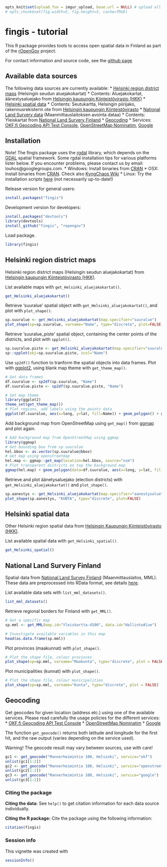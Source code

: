 <!--
%\VignetteEngine{knitr}
%\VignetteIndexEntry{An R Markdown Vignette made with knitr}
-->

```r
opts_knit$set(upload.fun = imgur_upload, base.url = NULL) # upload all images to imgur.com
# opts_chunk$set(fig.width=5, fig.height=5, cache=TRUE)
```

fingis - tutorial
===========

This R package provides tools to access open spatial data in Finland
as part of the [rOpenGov](http://ropengov.github.io) project.

For contact information and source code, see the [github page](https://github.com/rOpenGov/fingis)

## Available data sources

The following data sources are currently available:
* [Helsinki region district maps](#aluejakokartat) (Helsingin seudun aluejakokartat)
  * Contents: Aluejakokartat, äänestysaluejako from [Helsingin kaupungin Kiinteistövirasto (HKK)](http://ptp.hel.fi/avoindata/)
* [Helsinki spatial data](#hel-spatial)
  * Contents: Seutukartta, Helsingin piirijako, rakennusrekisterin ote from [Helsingin kaupungin Kiinteistövirasto](http://ptp.hel.fi/avoindata/)
* [National Land Survery data](#maanmittauslaitos) (Maanmittauslaitoksen avointa dataa)
  * Contents: Yleiskartat from [National Land Survery Finland](http://www.maanmittauslaitos.fi/en/opendata)
* [Geocoding](#geocoding)
  * Services: [OKF.fi Geocoding API Test Console](http://data.okf.fi/console/), [OpenStreetMap Nominatim](http://wiki.openstreetmap.org/wiki/Nominatim_usage_policy), [Google](http://code.google.com/apis/maps/documentation/geocoding/)

## Installation

Note! The fingis package uses the [rgdal](http://cran.r-project.org/web/packages/rgdal/index.html) library, which depends on the [GDAL](http://www.gdal.org/) spatial framework. Some rgdal installation tips for various platforms lister below. If you encounter problems, please contact us by email: louhos@googlegroups.com.
* Windows: Install binaries from [CRAN](http://cran.r-project.org/web/packages/rgdal/index.html)
* OSX: Install binaries from [CRAN](http://cran.r-project.org/web/packages/rgdal/index.html). Check also [KyngChaos Wiki](http://www.kyngchaos.com/software/frameworks) 
* Linux: Try the installation scripts [here](https://github.com/louhos/takomo/tree/master/installation/) (not necessarily up-to-date!)

Release version for general users:

```r
install.packages("fingis")
```

Development version for developers:

```r
install.packages("devtools")
library(devtools)
install_github("fingis", "ropengov")
```

Load package.

```r
library(fingis)
```

## <a name="aluejakokartat"></a>Helsinki region district maps

Helsinki region district maps (Helsingin seudun aluejakokartat) from [Helsingin kaupungin Kiinteistövirasto (HKK)](http://ptp.hel.fi/avoindata/).

List available maps with `get_Helsinki_aluejakokartat()`.

```r
get_Helsinki_aluejakokartat()
```

Retrieve 'suuralue' spatial object with `get_Helsinki_aluejakokartat()`, and plot with `plot_shape()`.

```r
sp.suuralue <- get_Helsinki_aluejakokartat(map.specifier="suuralue")
plot_shape(sp=sp.suuralue, varname="Name", type="discrete", plot=FALSE)
```

Retrieve 'suuralue_piste' spatial object, containing the center points of the districts, and plot with `spplot()`.

```r
sp.suuralue.piste <- get_Helsinki_aluejakokartat(map.specifier="suuralue_piste")
sp::spplot(obj=sp.suuralue.piste, zcol="Name")
```

Use `sp2df()` function to tranform the spatial objects into data frames. Plot with [ggplot2](http://ggplot2.org/), using blank map theme with `get_theme_map()`. 

```r
# Get data frames
df.suuralue <- sp2df(sp.suuralue, "Name")
df.suuralue.piste <- sp2df(sp.suuralue.piste, "Name")

# Set map theme
library(ggplot2)
theme_set(get_theme_map())
# Plot regions, add labels using the points data
ggplot(df.suuralue, aes(x=long, y=lat, fill=Name)) + geom_polygon() + geom_text(data=df.suuralue.piste, aes(label=Name)) + theme(legend.position="none")
```

Add background map from OpenStreetMap using `get_map()` from [ggmap](https://sites.google.com/site/davidkahle/ggmap) and plot again.

```r
# Add background map from OpenStreetMap using ggmap
library(ggmap)
# Get bounding box from sp.suuralue
hel.bbox <- as.vector(sp.suuralue@bbox)
# Get map using openstreetmap
hel.map <- ggmap::get_map(location=hel.bbox, source="osm")
# Plot transparent districts on top the background map
ggmap(hel.map) + geom_polygon(data=df.suuralue, aes(x=long, y=lat, fill=Name), alpha=0.5) + geom_text(data=df.suuralue.piste, aes(x=long, y=lat, label=Name)) + theme(legend.position="none")
```

Retrieve and plot äänetysaluejako (election districts) with `get_Helsinki_aluejakokartat()` and `plot_shape()`.

```r
sp.aanestys <- get_Helsinki_aluejakokartat(map.specifier="aanestysalue")
plot_shape(sp.aanestys, "KUNTA", type="discrete", plot=FALSE)
```

## <a name="hel-spatial"></a>Helsinki spatial data

Other Helsinki region spatial data from [Helsingin Kaupungin Kiinteistövirasto (HKK)](http://ptp.hel.fi/avoindata/).

List available spatial data with `get_Helsinki_spatial()`.

```r
get_Helsinki_spatial()
```


## <a name="maanmittauslaitos"></a>National Land Survery Finland

Spatial data from [National Land Survey Finland](http://www.maanmittauslaitos.fi/en/opendata)  (Maanmittauslaitos, MML). These data are preprocessed into RData format, see details [here](https://github.com/avoindata/mml/tree/master/rdata).

List available data sets with `list_mml_datasets()`.

```r
list_mml_datasets()
```

Retrieve regional borders for Finland with `get_MML()`.

```r
# Get a specific map
sp.mml <- get_MML(map.id="Yleiskartta-4500", data.id="HallintoAlue") 

# Investigate available variables in this map
head(as.data.frame(sp.mml))
```

Plot provinces (maakunnat) with `plot_shape()`.

```r
# Plot the shape file, colour provinces
plot_shape(sp=sp.mml, varname="Maakunta", type="discrete", plot = FALSE)
```

Plot municipalities (kunnat) with `plot_shape()`.

```r
# Plot the shape file, colour municipalities
plot_shape(sp=sp.mml, varname="Kunta", type="discrete", plot = FALSE)
```

## <a name="geocoding"></a>Geocoding

Get geocodes for given location (address etc.) using one of the available services. Please read carefully the usage policies for the different services:
* [OKF.fi Geocoding API Test Console](http://data.okf.fi/console/)
* [OpenStreetMap Nominatim](http://wiki.openstreetmap.org/wiki/Nominatim_usage_policy)
* [Google](http://code.google.com/apis/maps/documentation/geocoding/)

The function `get_geocode()` returns both latitude and longitude for the first hit, and the raw output (varies depending on the service used).

Warning! The geocode result may vary between sources, use with care!


```r
gc1 <- get_geocode("Mannerheimintie 100, Helsinki", service="okf")
unlist(gc1[1:2])
gc2 <- get_geocode("Mannerheimintie 100, Helsinki", service="openstreetmap")
unlist(gc2[1:2])
gc3 <- get_geocode("Mannerheimintie 100, Helsinki", service="google")
unlist(gc3[1:2])
```

### Citing the package

**Citing the data:** See `help()` to get citation information for each data source individually.

**Citing the R package:** Cite the package using the following information:

```r
citation(fingis)
```


### Session info


This vignette was created with

```r
sessionInfo()
```

